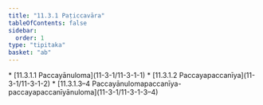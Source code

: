 ```yaml
---
title: "11.3.1 Paṭiccavāra"
tableOfContents: false
sidebar:
  order: 1
type: "tipitaka"
basket: "ab"
---
```



<DynamicBreadcrumb />



<TableOfContents>
* [11.3.1.1 Paccayānuloma](11-3-1/11-3-1-1)
* [11.3.1.2 Paccayapaccanīya](11-3-1/11-3-1-2)
* [11.3.1.3–4 Paccayānulomapaccanīya-paccayapaccanīyānuloma](11-3-1/11-3-1-3–4)
</TableOfContents>